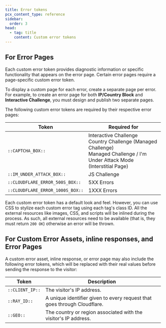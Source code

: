 ```yaml
---
title: Error tokens
pcx_content_type: reference
sidebar:
  order: 3
head:
  - tag: title
    content: Custom error tokens
---
```


## For Error Pages

Each custom error token provides diagnostic information or specific functionality that appears on the error page. Certain error pages require a page-specific custom error token.

To display a custom page for each error, create a separate page per error. For example, to create an error page for both **IP/Country Block** and **Interactive Challenge**, you must design and publish two separate pages.

The following custom error tokens are required by their respective error pages:

| Token                            | Required for                                                                                                                       |
| -------------------------------- | ---------------------------------------------------------------------------------------------------------------------------------- |
| `::CAPTCHA_BOX::`                | Interactive Challenge <br/>Country Challenge (Managed Challenge)<br/>Managed Challenge / I'm Under Attack Mode (Interstitial Page) |
| `::IM_UNDER_ATTACK_BOX::`        | JS Challenge                                                                                                                       |
| `::CLOUDFLARE_ERROR_500S_BOX::`  | 5XX Errors                                                                                                                         |
| `::CLOUDFLARE_ERROR_1000S_BOX::` | 1XXX Errors                                                                                                                        |

Each custom error token has a default look and feel. However, you can use CSS to stylize each custom error tag using each tag's class ID. All the external resources like images, CSS, and scripts will be inlined during the process. As such, all external resources need to be available (that is, they must return `200 OK`) otherwise an error will be thrown.

## For Custom Error Assets, inline responses, and Error Pages

A custom error asset, inline response, or error page may also include the following error tokens, which will be replaced with their real values before sending the response to the visitor:

| Token           | Description                                                              |
| --------------- | ------------------------------------------------------------------------ |
| `::CLIENT_IP::` | The visitor's IP address.                                                |
| `::RAY_ID::`    | A unique identifier given to every request that goes through Cloudflare. |
| `::GEO::`       | The country or region associated with the visitor's IP address.          |
